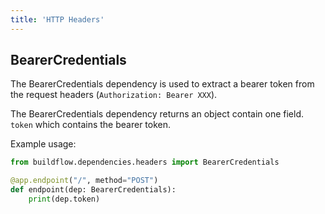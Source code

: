 ```yaml
---
title: 'HTTP Headers'
---
```


## BearerCredentials

The BearerCredentials dependency is used to extract a bearer token from the request headers (`Authorization: Bearer XXX`).

The BearerCredentials dependency returns an object contain one field. `token` which contains the bearer token.

Example usage:

```python
from buildflow.dependencies.headers import BearerCredentials

@app.endpoint("/", method="POST")
def endpoint(dep: BearerCredentials):
    print(dep.token)
```